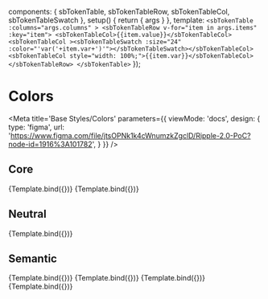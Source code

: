 
  components: { sbTokenTable, sbTokenTableRow, sbTokenTableCol, sbTokenTableSwatch },
  setup() {
    return {
      args
    }
  },
  template: `
    <sbTokenTable :columns="args.columns" >
      <sbTokenTableRow v-for="item in args.items" :key="item">
        <sbTokenTableCol>{{item.value}}</sbTokenTableCol>
        <sbTokenTableCol ><sbTokenTableSwatch :size="24" :color="'var('+item.var+')'"></sbTokenTableSwatch></sbTokenTableCol>
        <sbTokenTableCol style="width: 100%;">{{item.var}}</sbTokenTableCol>
      </sbTokenTableRow>
    </sbTokenTable>
  `
});

# Colors

<Meta
  title='Base Styles/Colors'
  parameters={{
    viewMode: 'docs',
    design: {
      type: 'figma',
      url:
        'https://www.figma.com/file/jtsOPNk1k4cWnumzkZgclD/Ripple-2.0-PoC?node-id=1916%3A101782',
    }
  }}
/>

## Core

<Canvas columns={2}>
  <Story
    name="Primary"
    args={{
      columns: ['Primary'],
      items: getColorSwatches(rplColors, 'core.primary')
    }}
  >
    {Template.bind({})}
  </Story>
  <Story
    name="Accent"
    args={{
      columns: ['Accent'],
      items: getColorSwatches(rplColors, 'core.accent')
    }}
  >
    {Template.bind({})}
  </Story>
</Canvas>

## Neutral

<Canvas>
  <Story
    name="Neutral"
    args={{
      columns: ['Neutrals'],
      items: getColorSwatches(rplColors, 'neutral')
    }}
  >
    {Template.bind({})}
  </Story>
</Canvas>

## Semantic

<Canvas>
  <Story
    name="Info"
    args={{
      columns: ['Info'],
      items: getColorSwatches(rplColors, 'semantic.info')
    }}
  >
    {Template.bind({})}
  </Story>
  <Story
    name="Success"
    args={{
      columns: ['Success'],
      items: getColorSwatches(rplColors, 'semantic.success')
    }}
  >
    {Template.bind({})}
  </Story>
  <Story
    name="Warning"
    args={{
      columns: ['Warning'],
      items: getColorSwatches(rplColors, 'semantic.warning')
    }}
  >
    {Template.bind({})}
  </Story>
  <Story
    name="Error"
    args={{
      columns: ['Error'],
      items: getColorSwatches(rplColors, 'semantic.error')
    }}
  >
    {Template.bind({})}
  </Story>
</Canvas>

